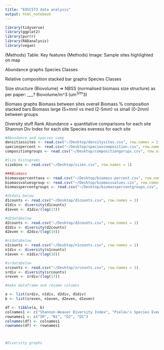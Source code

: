 ```yaml
---
title: "EOSC573 data analysis"
output: html_notebook
---
```



```r
library(tidyverse)
library(ggplot2)
library(purrr)
library(RADanalysis)
library(vegan)
```

(Methods) Table: Key features
(Methods) Image: Sample sites highlighted on map

Abundance graphs
  Species
  Classes

Relative composition stacked bar graphs
  Species
  Classes

Size structure (Biovolume) => NBSS (normalised biomass size structure) as per paper: ___?
  Biovolume/m^3 (um^3/m^3)
  
Biomass graphs
  Biomass between sites overall
  Biomass % composition stacked bars
  Biomass large (5+mm) vs med (2-5mm) vs small (0-2mm) between groups

Diversity stuff
  Rank Abundance + quantitative comparisons for each site
  Shannon Div Index for each site
  Species eveness for each site

```r
#Abundance and species comp
densitiessites <- read.csv("~/Desktop/densitysites.csv", row.names = 1)
speciespercent <- read.csv("~/Desktop/speciescomposition.csv", row.names = 1)
compositiongroups <- read.csv("~/Desktop/compositiongorups.csv", row.names = 1)


```


```r
#Size histograms
sizebins <- read.csv("~/Desktop/sizes.csv", row.names = 1)


```


```r
###Biomass
biomasspercenttaxa <- read.csv("~/Desktop/biomass-percent.csv", row.names = 1)
biomassvaluesgroup <- read.csv("~/Desktop/biomassvalues.csv", row.names = 1)
biomasspercentgroups <- read.csv("~/Desktop/biomasspercentgroups.csv", row.names = 1)

#d1data below
d1counts <- read.csv("~/Desktop/d1counts.csv", row.names = 1)
d1div <- diversity(d1counts)
d1even <- d1div/(log(23))

#d2databelow
d2counts <- read.csv("~/Desktop/d2counts.csv", row.names = 1)
d2div <- diversity(d2counts)
d2even <- d2div/(log(19))

#n1databelow
n1counts <- read.csv("~/Desktop/n1counts.csv", row.names = 1)
n1div <- diversity(n1counts)
n1even <- n1div/(log(18))

#srdatabelow
srcounts <- read.csv("~/Desktop/srcounts.csv", row.names = 1)
srdiv <- diversity(srcounts)
sreven <- srdiv/(log(17))

#make dataframe and rename columns

a <- list(srdiv, n1div, d2div, d1div)
b <- list(sreven, n1even, d2even, d1even)

df <- tibble(a, b)
colnames1 <- c("Shannon-Weaver Diversity Index", "Pielou's Species Evenness")
rownames1 <- c("SR", "N1", "D2", "D1")
colnames(df) <- colnames1
rownames(df) <- rownames1




```


```r
#Diversity graphs


```


